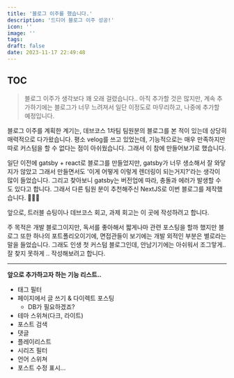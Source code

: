 ```yaml
---
title: '블로그 이주를 했습니다.'
description: '드디어 블로그 이주 성공!'
icon: ''
image: ''
tags:
draft: false
date: 2023-11-17 22:49:48
---
```

## TOC

> 블로그 이주가 생각보다 꽤 오래 걸렸습니다..
아직 추가할 것은 많지만, 계속 추가하기에는 블로그가 너무 느려져서 일단 이정도로 마무리하고, 나중에 추가할 예정입니다.

블로그 이주를 계획한 계기는, 데브코스 1차팀 팀원분의 블로그를 본 적이 있는데 상당히 매력적으로 다가왔습니다.
평소 velog를 쓰고 있었는데, 기능적으로는 매우 만족하지만 따로 커스텀을 할 수 없다는 점이 아쉬웠습니다.
그래서 이 참에 만들어보기로 했습니다.

일단 이전에 gatsby + react로 블로그를 만들었지만, gatsby가 너무 생소해서 잘 와닿지가 않았고 그래서 만들면서도 '이게 어떻게 이렇게 렌더링이 되는거지?'라는 생각이 많이 들었습니다.
그리고 찾아보니 gatsby는 버전업에 따라, 충돌과 에러가 발생할 수도 있다고 합니다. 
그래서 다른 팀원 분이 추천해주신 NextJS로 이번 블로그를 제작했습니다. 🎉🎉🎉

앞으로, 트러블 슈팅이나 데브코스 회고, 과제 회고는 이 곳에 작성하려고 합니다.

주 목적은 개발 블로그이지만, 독서를 좋아해서 짧게나마 관련 포스팅을 할까 했지만 블로그 또한 하나의 포트폴리오이기에,
면접관들이 보기에는 개발 외적인 부분은 별로라는 말을 들었습니다.
그래도 인생 첫 커스텀 블로그인데, 안남기기에는 아쉬워서 조그맣게.. 잘 찾지 못하게 .. 작성해보려고 합니다.

---

<strong>앞으로 추가하고자 하는 기능 리스트..</strong>
- 태그 필터
- 페이지에서 글 쓰기 & 다이렉트 포스팅
  - DB가 필요하겠죠?
- 테마 스위쳐(다크, 라이트)
- 포스트 검색
- 댓글
- 플레이리스트
- 시리즈 필터
- 언어 스위쳐
- 포스트 수정 표시...

